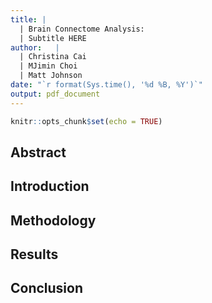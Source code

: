 ```yaml
---
title: |
  | Brain Connectome Analysis:
  | Subtitle HERE
author:   |
  | Christina Cai
  | MJimin Choi
  | Matt Johnson
date: "`r format(Sys.time(), '%d %B, %Y')`"
output: pdf_document
---
```


```r
knitr::opts_chunk$set(echo = TRUE)
```

Abstract
--------

Introduction
------------

Methodology
-----------

Results
-------

Conclusion
----------
